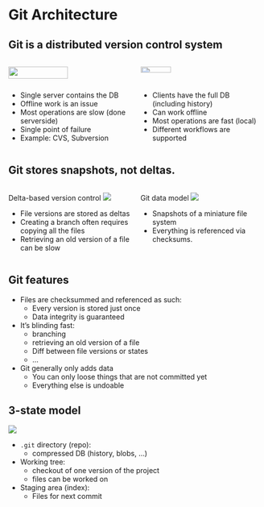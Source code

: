 # Git Architecture

## Git is a distributed version control system {.smaller}
:::: columns
::: {.column width="50%"}
![](figures/centralized.png){.nostretch width="70%" fig-align="center"}
:::

::: {.column width="50%"}
![](figures/distributed.png){.nostretch width="50%" fig-align="center"}
:::
::::
:::: columns
::: {.column width="50%"}
- Single server contains the DB
- Offline work is an issue
- Most operations are slow (done serverside)
- Single point of failure
- Example: CVS, Subversion
:::
::: {.column width="50%"}
- Clients have the full DB (including history)
- Can work offline
- Most operations are fast (local)
- Different workflows are supported
:::
::::


## Git stores snapshots, not deltas.
:::: columns
::: {.column width="50%"}
Delta-based version control
![](figures/deltas.png){fig-align="center"}

- File versions are stored as deltas
- Creating a branch often requires copying all the files
- Retrieving an old version of a file can be slow
:::
::: {.column width="50%"}
Git data model
![](figures/snapshots.png){fig-align="center"}

- Snapshots of a miniature file system
- Everything is referenced via checksums.
:::
::::

## Git features
- Files are checksummed and referenced as such:
    - Every version is stored just once
    - Data integrity is guaranteed
- It's blinding fast:
    - branching
    - retrieving an old version of a file
    - Diff between file versions or states
    - ...
- Git generally only adds data
    - You can only loose things that are not committed yet
    - Everything else is undoable

## 3-state model
:::: {layout="[50, 50]"}

::: {}
![](figures/areas.svg){fig-align="center"}
:::
::: {.class-smaller}

- `.git` directory (repo):
    - compressed DB (history, blobs, ...)
- Working tree:
    - checkout of one version of the project
    - files can be worked on
- Staging area (index):
    - Files for next commit

:::
::::

